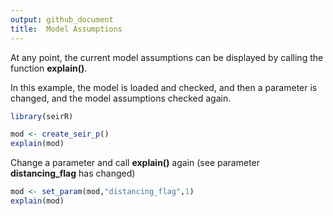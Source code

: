 ```yaml
---
output: github_document
title:  Model Assumptions
---
```


<!-- README.md is generated from README.Rmd. Please edit that file -->
At any point, the current model assumptions can be displayed by calling the function **explain()**.

In this example, the model is loaded and checked, and then a parameter is changed, and the model assumptions checked again.

```r
library(seirR)
```


```r
mod <- create_seir_p()
explain(mod)
```

Change a parameter and call **explain()** again (see parameter **distancing_flag** has changed)
```r
mod <- set_param(mod,"distancing_flag",1)
explain(mod)
```
